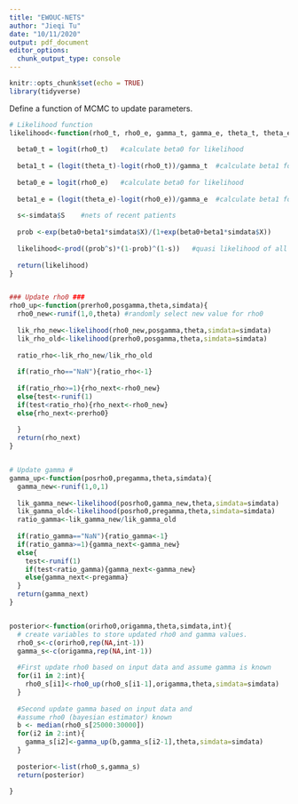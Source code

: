 ```yaml
---
title: "EWOUC-NETS"
author: "Jieqi Tu"
date: "10/11/2020"
output: pdf_document
editor_options: 
  chunk_output_type: console
---
```


```r
knitr::opts_chunk$set(echo = TRUE)
library(tidyverse)
```

Define a function of MCMC to update parameters.
```r
# Likelihood function
likelihood<-function(rho0_t, rho0_e, gamma_t, gamma_e, theta_t, theta_e, simdata){
  
  beta0_t = logit(rho0_t)   #calculate beta0 for likelihood
  
  beta1_t = (logit(theta_t)-logit(rho0_t))/gamma_t  #calculate beta1 for likelihood
  
  beta0_e = logit(rho0_e)   #calculate beta0 for likelihood
  
  beta1_e = (logit(theta_e)-logit(rho0_e))/gamma_e  #calculate beta1 for likelihood
  
  s<-simdata$S    #nets of recent patients
  
  prob <-exp(beta0+beta1*simdata$X)/(1+exp(beta0+beta1*simdata$X))
  
  likelihood<-prod((prob^s)*(1-prob)^(1-s))   #quasi likelihood of all recent patients
  
  return(likelihood)
}


### Update rho0 ###
rho0_up<-function(prerho0,posgamma,theta,simdata){
  rho0_new<-runif(1,0,theta) #randomly select new value for rho0
  
  lik_rho_new<-likelihood(rho0_new,posgamma,theta,simdata=simdata)
  lik_rho_old<-likelihood(prerho0,posgamma,theta,simdata=simdata)
  
  ratio_rho<-lik_rho_new/lik_rho_old
  
  if(ratio_rho=="NaN"){ratio_rho<-1}
  
  if(ratio_rho>=1){rho_next<-rho0_new}
  else{test<-runif(1)
  if(test<ratio_rho){rho_next<-rho0_new}
  else{rho_next<-prerho0}
  
  }
  return(rho_next)
}


# Update gamma #
gamma_up<-function(posrho0,pregamma,theta,simdata){
  gamma_new<-runif(1,0,1)
  
  lik_gamma_new<-likelihood(posrho0,gamma_new,theta,simdata=simdata)
  lik_gamma_old<-likelihood(posrho0,pregamma,theta,simdata=simdata)
  ratio_gamma<-lik_gamma_new/lik_gamma_old
  
  if(ratio_gamma=="NaN"){ratio_gamma<-1}
  if(ratio_gamma>=1){gamma_next<-gamma_new}
  else{
    test<-runif(1)
    if(test<ratio_gamma){gamma_next<-gamma_new}
    else{gamma_next<-pregamma}
  }
  return(gamma_next)
}


posterior<-function(orirho0,origamma,theta,simdata,int){
  # create variables to store updated rho0 and gamma values.
  rho0_s<-c(orirho0,rep(NA,int-1))
  gamma_s<-c(origamma,rep(NA,int-1))
  
  #First update rho0 based on input data and assume gamma is known 
  for(i1 in 2:int){
    rho0_s[i1]<-rho0_up(rho0_s[i1-1],origamma,theta,simdata=simdata)
  }
  
  #Second update gamma based on input data and 
  #assume rho0 (bayesian estimator) known
  b <- median(rho0_s[25000:30000])
  for(i2 in 2:int){
    gamma_s[i2]<-gamma_up(b,gamma_s[i2-1],theta,simdata=simdata)
  }
  
  posterior<-list(rho0_s,gamma_s)
  return(posterior)
  
}

```

